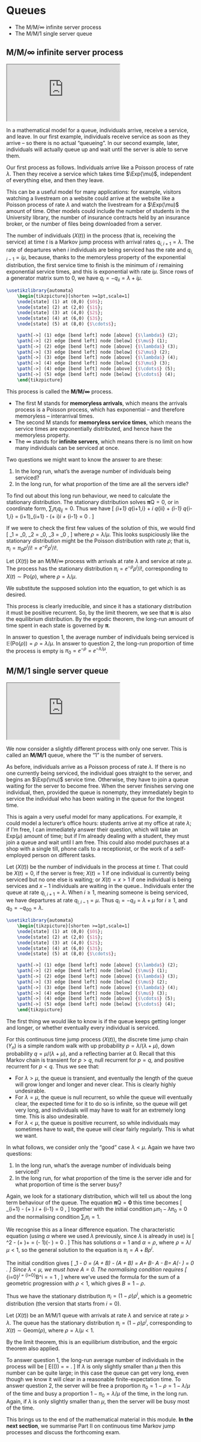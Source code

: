 # Queues  {#S21-queues}


::: {.mysummary}
* The M/M/$\infty$ infinite server process
* The M/M/1 single server queue
:::


## M/M/∞ infinite server process  {#MMinf}

:::: {.videowrap}
::: {.videowrapper}
<iframe src="https://www.youtube.com/embed/bF83jJotAiw"></iframe>
:::
::::


In a mathematical model for a queue, individuals arrive, receive a service, and leave. In our first example, individuals receive service as soon as they arrive -- so there is no actual "queueing". In our second example, later, individuals will actually queue up and wait until the server is able to serve them.

Our first process as follows. Individuals arrive like a Poisson process of rate $\lambda$. Then they receive a service which takes time $\Exp(\mu)$, independent of everything else, and then they leave.

This can be a useful model for many applications: for example, visitors watching a livestream on a website could arrive at the website like a Poisson process of rate $\lambda$ and watch the livestream for a $\Exp(\mu)$ amount of time. Other models could include the number of students in the University library, the number of insurance contracts held by an insurance broker, or the number of files being downloaded from a server.

The number of individuals $(X(t))$ in the process (that is, receiving the service) at time $t$ is a Markov jump process with arrival rates $q_{i,i+1} = \lambda$. The rate of departures when $i$ individuals are being serviced has the rate and $q_{i,i-1} = i\mu$, because, thanks to the memoryless property of the exponential distribution, the first service time to finish is the minimum of $i$ remaining exponential service times, and this is exponential with rate $i\mu$. Since rows of a generator matrix sum to 0, we have $q_i = -q_{ii} = \lambda + i\mu$.

```tikz
\usetikzlibrary{automata}
	\begin{tikzpicture}[shorten >=1pt,scale=1]
	\node[state] (1) at (0,0) {$0$};
	\node[state] (2) at (2,0) {$1$};
	\node[state] (3) at (4,0) {$2$};
	\node[state] (4) at (6,0) {$3$};
	\node[state] (5) at (8,0) {$\cdots$};
	
	\path[->] (1) edge [bend left] node [above] {$\lambda$} (2);
	\path[->] (2) edge [bend left] node [below] {$\mu$} (1);
	\path[->] (2) edge [bend left] node [above] {$\lambda$} (3);
	\path[->] (3) edge [bend left] node [below] {$2\mu$} (2);
	\path[->] (3) edge [bend left] node [above] {$\lambda$} (4);
	\path[->] (4) edge [bend left] node [below] {$3\mu$} (3);
	\path[->] (4) edge [bend left] node [above] {$\cdots$} (5);
	\path[->] (5) edge [bend left] node [below] {$\cdots$} (4);
	\end{tikzpicture}
```

This process is called the **M/M/$\infty$** process. 

* The first M stands for **memoryless arrivals**, which means the arrivals process is a Poisson process, which has exponential -- and therefore memoryless -- interarrival times.
* The second M stands for **memoryless service times**, which means the service times are exponentially distributed, and hence have the memoryless property.
* The $\infty$ stands for **infinite servers**, which means there is no limit on how many individuals can be serviced at once.

Two questions we might want to know the answer to are these:

1. In the long run, what's the average number of individuals being serviced?
2. In the long run, for what proportion of the time are all the servers idle?

To find out about this long run behaviour, we need to calculate the stationary distribution. The stationary distribution solves $\boldsymbol\pi\mathsf Q = \mathsf 0$, or in coordinate form, $\sum_i \pi_i q_{ij} = 0$. Thus we have
\[
    \pi_{i+1} q_{i+1\,i} + \pi_i q_{ii} + \pi_{i-1} q_{i-1\,i} = (i+1)\mu \pi_{i+1} - (\lambda + i\mu)\pi_i + \lambda \pi_{i-1} = 0 .
\]

If we were to check the first few values of the solution of this, we would find
\[ \pi_1 = \rho \pi_0, \qquad \pi_2 = \frac{\rho^2}{2} \pi_0, \qquad \pi_3 = \frac{\rho^3}{6} \pi_0 , \qquad \dots\]
where $\rho = \lambda/\mu$. This looks suspiciously like the stationary distribution might be the Poisson distribution with rate $\rho$; that is, $\pi_i = \pi_0 \rho^i / i! = \ee^{-\rho} \rho^i / i!$.

::: {.theorem #MMinf-thm}
Let $(X(t))$ be an M/M/$\infty$ process with arrivals at rate $\lambda$ and service at rate $\mu$. The process has the stationary distribution $\pi_i = \ee^{-\rho} \rho^i / i!$, corresponding to $X(t) \sim \mathrm{Po}(\rho)$, where $\rho = \lambda/\mu$.
:::
  
::: {.proof}
We substitute the supposed solution into the equation, to get
\begin{align*}
  (i+1)\mu \,\ee^{-\rho} \frac{\rho^{i+1}}{(i+1)!} -(&\lambda + i\mu) \,\ee^{-\rho} \,\frac{\rho^i}{i!} + \lambda\, \ee^{-\rho} \frac{\rho^{i-1}}{(i-1)!} \\
  &= \mu \ee^{-\rho} \rho \,\frac{\rho^i}{i!} -(\lambda + i\mu) \,\ee^{-\rho} \,\frac{\rho^i}{i!} + \lambda \ee^{-\rho}  \frac{i}{\rho} \frac{\rho^i}{i!} \\
  &= \ee^{-\rho} \lambda \,\frac{\rho^i}{i!} -(\lambda + i\mu) \,\ee^{-\rho} \,\frac{\rho^i}{i!} + \ee^{-\rho} i\mu \frac{\rho^i}{i!} \\
  &= \ee^{-\rho} \,\frac{\rho^i}{i!} \big( \lambda - (\lambda + i \mu) + i \mu   \big)  \\
  &= 0 ,
\end{align*}
which is as desired.
:::


This process is clearly irreducible, and since it has a stationary distribution it must be positive recurrent. So, by the limit theorem, we see that $\boldsymbol\pi$ is also the equilibrium distribution. By the ergodic theorem, the long-run amount of time spent in each state is governed by $\boldsymbol\pi$.

In answer to question 1, the average number of individuals being serviced is $\mathbb E (\text{Po}(\rho)) = \rho = \lambda/\mu$. In answer to question 2, the long-run proportion of time the process is empty is $\pi_0 = \ee^{-\rho} = \ee^{-\lambda/\mu}$.


## M/M/1 single server queue  {#MM1}

:::: {.videowrap}
::: {.videowrapper}
<iframe src="https://www.youtube.com/embed/7DroMz8yrKk"></iframe>
:::
::::

We now consider a slightly different process with only one server. This is called an **M/M/1** queue, where the "1" is the number of servers.

As before, individuals arrive as a Poisson process of rate $\lambda$. If there is no one currently being serviced, the individual goes straight to the server, and begins an $\Exp(\mu)$ service time. Otherwise, they have to join a queue waiting for the server to become free. When the server finishes serving one individual, then, provided the queue is nonempty, they immediately begin to service the individual who has been waiting in the queue for the longest time.

This is again a very useful model for many applications. For example, it could model a lecturer's office hours: students arrive at my office at rate $\lambda$; if I'm free, I can immediately answer their question, which will take an $\text{Exp}(\mu)$ amount of time; but if I'm already dealing with a student, they must join a queue and wait until I am free. This could also model purchases at a shop with a single till, phone calls to a receptionist, or the work of a self-employed person on different tasks.

Let $(X(t))$ be the number of individuals in the process at time $t$. That could be $X(t) = 0$, if the server is free; $X(t) = 1$ if one individual is currently being serviced but no one else is waiting; or $X(t) = x > 1$ if one individual is being services and $x - 1$ individuals are waiting in the queue.. Individuals enter the queue at rate $q_{i,i+1} = \lambda$. When $i \geq 1$, meaning someone is being serviced, we have departures at rate $q_{i,i-1} = \mu$. Thus $q_i = -q_{ii} = \lambda + \mu$ for $i \geq 1$, and $q_0 = -q_{00} = \lambda$.

```tikz
\usetikzlibrary{automata}
	\begin{tikzpicture}[shorten >=1pt,scale=1]
	\node[state] (1) at (0,0) {$0$};
	\node[state] (2) at (2,0) {$1$};
	\node[state] (3) at (4,0) {$2$};
	\node[state] (4) at (6,0) {$3$};
	\node[state] (5) at (8,0) {$\cdots$};
	
	\path[->] (1) edge [bend left] node [above] {$\lambda$} (2);
	\path[->] (2) edge [bend left] node [below] {$\mu$} (1);
	\path[->] (2) edge [bend left] node [above] {$\lambda$} (3);
	\path[->] (3) edge [bend left] node [below] {$\mu$} (2);
	\path[->] (3) edge [bend left] node [above] {$\lambda$} (4);
	\path[->] (4) edge [bend left] node [below] {$\mu$} (3);
	\path[->] (4) edge [bend left] node [above] {$\cdots$} (5);
	\path[->] (5) edge [bend left] node [below] {$\cdots$} (4);
	\end{tikzpicture}
```

The first thing we would like to know is if the queue keeps getting longer and longer, or whether eventually every individual is serviced.

For this continuous time jump process $(X(t))$, the discrete time jump chain $(Y_n)$ is a simple random walk with up probability $p = \lambda/(\lambda + \mu)$, down probability $q = \mu/(\lambda + \mu)$, and a reflecting barrier at 0. Recall that this Markov chain is transient for $p > q$, null recurrent for $p = q$, and positive recurrent for $p < q$. Thus we see that:

* For $\lambda > \mu$, the queue is transient, and eventually the length of the queue will grow longer and longer and never clear. This is clearly highly undesirable.
* For $\lambda = \mu$, the queue is null recurrent, so while the queue will eventually clear, the expected time for it to do so is infinite, so the queue will get very long, and individuals will may have to wait for an extremely long time. This is also undesirable.
* For $\lambda < \mu$, the queue is positive recurrent, so while individuals may sometimes have to wait, the queue will clear fairly regularly. This is what we want.

In what follows, we consider only the "good" case $\lambda < \mu$. Again we have two questions:

1. In the long run, what's the average number of individuals being serviced?
2. In the long run, for what proportion of the time is the server idle and for what proportion of time is the server busy?

Again, we look for a stationary distribution, which will tell us about the long term behaviour of the queue. The equation $\boldsymbol\pi\mathsf Q = \mathbf 0$ this time becomes
\[ \mu \pi_{i+1} - (\lambda + \mu) \pi_i + \lambda \pi_{i-1} = 0 \qquad \text{for $i \geq 1$} , \]
together with the initial condition $\mu \pi_1 - \lambda \pi_0 = 0$ and the normalising condition $\sum_i \pi_i = 1$.

We recognise this as a linear difference equation. The characteristic equation (using $\alpha$ where we used $\lambda$ previously, since $\lambda$ is already in use) is
 \[ \mu \alpha^2 - (\lambda + \mu)\alpha + \lambda = (\alpha - 1)(\mu \alpha - \lambda ) = 0 . \]
This has solutions $\alpha = 1$ and $\alpha = \rho$, where $\rho = \lambda/\mu < 1$, so the general solution to the equation is $\pi_i = A + B\rho^i$.

The initial condition gives
\[  \mu \pi_1 - \lambda \pi_0 = \mu(A + B\rho) - \lambda(A + B) = A\mu + B\lambda - A \lambda - B\lambda = A(\mu - \lambda) = 0 . \]
Since $\lambda < \mu$, we must have $A = 0$. The normalising condition requires
 \[ \sum_{i=0}^\infty \pi_i = \sum_{i=0}^\infty B\rho^i = \frac{B}{1- \rho} = 1 , \]
where we've used the formula for the sum of a geometric progression with $\rho < 1$, which gives $B = 1 - \rho.$

Thus we have the stationary distribution $\pi_i = (1 - \rho)\rho^i$,
which is a geometric distribution (the version that starts from $i = 0$).

::: {.theorem #MMone-thm}
Let $(X(t))$ be an M/M/1 queue with arrivals at rate $\lambda$ and service at rate $\mu > \lambda$. The queue has the stationary distribution $\pi_i = (1 - \rho)\rho^i$, corresponding to $X(t) \sim \mathrm{Geom}(\rho)$, where $\rho = \lambda/\mu < 1$.
:::

By the limit theorem, this is an equilibrium distribution, and the ergoic theorem also applied.

To answer question 1, the long-run average number of individuals in the process will be
  \[ \mathbb E\big(\text{Geom}(\rho)\big) = \frac{\rho}{1-\rho} = \frac{\lambda}{\mu - \lambda} . \]
If $\lambda$ is only slightly smaller than $\mu$ then this number can be quite large; in this case the queue can get very long, even though we know it will clear in a reasonable finite-expectation time.
To answer question 2, the server will be free a proportion $\pi_0 = 1 - \rho = 1 - \lambda/\mu$ of the time and busy a proportion $1 - \pi_0 = \lambda/\mu$ of the time, in the long run. Again, if $\lambda$ is only slightly smaller than $\mu$, then the server will be busy most of the time.


::: {.mysummary}
This brings us to the end of the mathematical material in this module. **In the next section**, we summarise Part II on continuous time Markov jump processes and discuss the forthcoming exam.
:::
